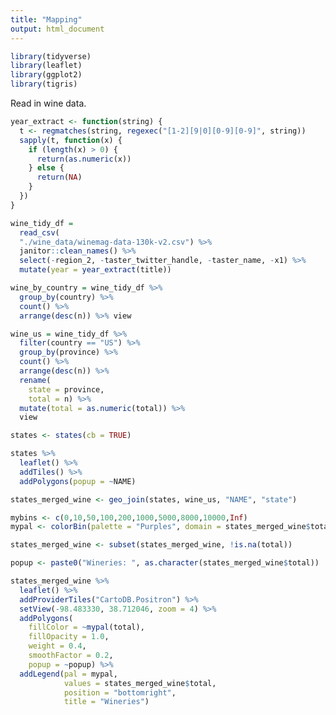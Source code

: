 ```yaml
---
title: "Mapping"
output: html_document
---
```


```r
library(tidyverse)
library(leaflet)
library(ggplot2)
library(tigris)
```

Read in wine data.

```r
year_extract <- function(string) {
  t <- regmatches(string, regexec("[1-2][9|0][0-9][0-9]", string))
  sapply(t, function(x) {
    if (length(x) > 0) {
      return(as.numeric(x))
    } else {
      return(NA)    
    }
  })
}
```

```r
wine_tidy_df = 
  read_csv(
  "./wine_data/winemag-data-130k-v2.csv") %>% 
  janitor::clean_names() %>% 
  select(-region_2, -taster_twitter_handle, -taster_name, -x1) %>% 
  mutate(year = year_extract(title)) 

wine_by_country = wine_tidy_df %>% 
  group_by(country) %>% 
  count() %>% 
  arrange(desc(n)) %>% view

wine_us = wine_tidy_df %>% 
  filter(country == "US") %>% 
  group_by(province) %>% 
  count() %>% 
  arrange(desc(n)) %>% 
  rename(
    state = province,
    total = n) %>% 
  mutate(total = as.numeric(total)) %>% 
  view
```

```r
states <- states(cb = TRUE)

states %>% 
  leaflet() %>% 
  addTiles() %>% 
  addPolygons(popup = ~NAME)

states_merged_wine <- geo_join(states, wine_us, "NAME", "state")

mybins <- c(0,10,50,100,200,1000,5000,8000,10000,Inf)
mypal <- colorBin(palette = "Purples", domain = states_merged_wine$total, na.color = "transparent", bins = mybins)

states_merged_wine <- subset(states_merged_wine, !is.na(total))

popup <- paste0("Wineries: ", as.character(states_merged_wine$total))

states_merged_wine %>% 
  leaflet() %>%
  addProviderTiles("CartoDB.Positron") %>%
  setView(-98.483330, 38.712046, zoom = 4) %>% 
  addPolygons(
    fillColor = ~mypal(total), 
    fillOpacity = 1.0, 
    weight = 0.4, 
    smoothFactor = 0.2, 
    popup = ~popup) %>% 
  addLegend(pal = mypal, 
            values = states_merged_wine$total, 
            position = "bottomright", 
            title = "Wineries")
```
